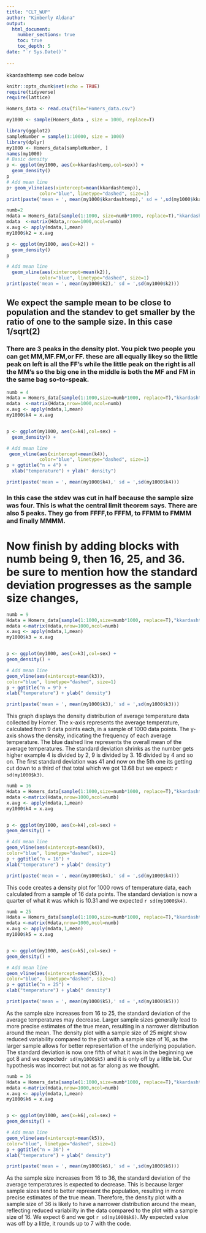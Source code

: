 ```yaml
---
title: "CLT_WUP"
author: "Kimberly Aldana"
output: 
  html_document:
    number_sections: true
    toc: true
    toc_depth: 5
date: "`r Sys.Date()`"    
    
---
```


kkardashtemp  see code below

```r
knitr::opts_chunk$set(echo = TRUE)
require(tidyverse)
require(lattice)
```

```r
Homers_data <- read.csv(file="Homers_data.csv")

my1000 <- sample(Homers_data , size = 1000, replace=T)

```

```r

library(ggplot2)
sampleNumber = sample(1:10000, size = 1000)
library(dplyr)
my1000 <- Homers_data[sampleNumber, ]
names(my1000)
# Basic density
p <- ggplot(my1000, aes(x=kkardashtemp,col=sex)) + 
  geom_density()
p
# Add mean line
p+ geom_vline(aes(xintercept=mean(kkardashtemp)),
            color="blue", linetype="dashed", size=1)
print(paste('mean = ', mean(my1000$kkardashtemp),' sd = ',sd(my1000$kkardashtemp)))
```

```r
numb=2
Hdata = Homers_data[sample(1:1000, size=numb*1000, replace=T),"kkardashtemp"]
mdata  <-matrix(Hdata,nrow=1000,ncol=numb)
x.avg <- apply(mdata,1,mean)
my1000$k2 = x.avg

p <- ggplot(my1000, aes(x=k2)) + 
  geom_density() 
p

# Add mean line
  geom_vline(aes(xintercept=mean(k2)),
            color="blue", linetype="dashed", size=1)
print(paste('mean = ', mean(my1000$k2),' sd = ',sd(my1000$k2)))

```
## We expect the sample mean to be close to population and the standev to get smaller by the ratio of one to the sample size. In this case 1/sqrt(2)

### There are 3 peaks in the density plot. You pick two people you can get MM,MF.FM,or FF. these are all equally likey so the little peak on left is all the FF's while the little peak on the right is all the MM's so the big one in the middle is both the MF and FM in the same bag so-to-speak.  

```r
numb = 4
Hdata = Homers_data[sample(1:1000,size=numb*1000, replace=T),"kkardashtemp"]
mdata  <-matrix(Hdata,nrow=1000,ncol=numb)
x.avg <- apply(mdata,1,mean)
my1000$k4 = x.avg


p <- ggplot(my1000, aes(x=k4),col=sex) + 
  geom_density() +

# Add mean line
 geom_vline(aes(xintercept=mean(k4)),
            color="blue", linetype="dashed", size=1)
p + ggtitle("n = 4") +
  xlab("temperature") + ylab(" density")

print(paste('mean = ', mean(my1000$k4),' sd = ',sd(my1000$k4)))

```

### In this case the stdev was cut in half because the sample size was four. This is what the central limit theorem says. There are also 5 peaks. They go from FFFF,to FFFM, to FFMM to FMMM and finally MMMM.

# Now finish by adding blocks with numb being 9, then 16, 25, and 36. be sure to mention how the standard deviation progresses as the sample size changes,


```r
numb = 9
Hdata = Homers_data[sample(1:1000,size=numb*1000, replace=T),"kkardashtemp"]
mdata <-matrix(Hdata,nrow=1000,ncol=numb)
x.avg <- apply(mdata,1,mean)
my1000$k3 = x.avg


p <- ggplot(my1000, aes(x=k3),col=sex) +
geom_density() +

# Add mean line
geom_vline(aes(xintercept=mean(k3)),
color="blue", linetype="dashed", size=1)
p + ggtitle("n = 9") +
xlab("temperature") + ylab(" density")

print(paste('mean = ', mean(my1000$k3),' sd = ',sd(my1000$k3)))

```

This graph displays the density distribution of average temperature data collected by Homer. The x-axis represents the average temperature, calculated from 9 data points each, in a sample of 1000 data points. The y-axis shows the density, indicating the frequency of each average temperature. The blue dashed line represents the overall mean of the average temperatures. The standard deviation shrinks as the number gets higher example 4 is divided by 2, 9 is divided by 3. 16 divided by 4 and so on.
The first standard deviation was 41 and now on the 5th one its getting cut down to a third of that total which we got 13.68 but we expect: `r sd(my1000$k3)`.


```r
numb = 16
Hdata = Homers_data[sample(1:1000,size=numb*1000, replace=T),"kkardashtemp"]
mdata <-matrix(Hdata,nrow=1000,ncol=numb)
x.avg <- apply(mdata,1,mean)
my1000$k4 = x.avg


p <- ggplot(my1000, aes(x=k4),col=sex) +
geom_density() +

# Add mean line
geom_vline(aes(xintercept=mean(k4)),
color="blue", linetype="dashed", size=1)
p + ggtitle("n = 16") +
xlab("temperature") + ylab(" density")

print(paste('mean = ', mean(my1000$k4),' sd = ',sd(my1000$k4)))
```

This code creates a density plot for 1000 rows of temperature data, each calculated from a sample of 16 data points. The standard deviation is now a quarter of what it was which is 10.31 and we expected `r sd(my1000$k4)`.

```r
numb = 25
Hdata = Homers_data[sample(1:1000,size=numb*1000, replace=T),"kkardashtemp"]
mdata <-matrix(Hdata,nrow=1000,ncol=numb)
x.avg <- apply(mdata,1,mean)
my1000$k5 = x.avg


p <- ggplot(my1000, aes(x=k5),col=sex) +
geom_density() +

# Add mean line
geom_vline(aes(xintercept=mean(k5)),
color="blue", linetype="dashed", size=1)
p + ggtitle("n = 25") +
xlab("temperature") + ylab(" density")

print(paste('mean = ', mean(my1000$k5),' sd = ',sd(my1000$k5)))
```

As the sample size increases from 16 to 25, the standard deviation of the average temperatures may decrease. Larger sample sizes generally lead to more precise estimates of the true mean, resulting in a narrower distribution around the mean. The density plot with a sample size of 25 might show reduced variability compared to the plot with a sample size of 16, as the larger sample allows for better representation of the underlying population. The standard deviation is now one fifth of what it was in the beginning we got 8 and we expected`r sd(my1000$k5)` and it is only off by a little bit. Our hypothesis was incorrect but not as far along as we thought. 

```r
numb = 36
Hdata = Homers_data[sample(1:1000,size=numb*1000, replace=T),"kkardashtemp"]
mdata <-matrix(Hdata,nrow=1000,ncol=numb)
x.avg <- apply(mdata,1,mean)
my1000$k6 = x.avg


p <- ggplot(my1000, aes(x=k6),col=sex) +
geom_density() +

# Add mean line
geom_vline(aes(xintercept=mean(k5)),
color="blue", linetype="dashed", size=1)
p + ggtitle("n = 36") +
xlab("temperature") + ylab(" density")

print(paste('mean = ', mean(my1000$k6),' sd = ',sd(my1000$k6)))
```

As the sample size increases from 16 to 36, the standard deviation of the average temperatures is expected to decrease. This is because larger sample sizes tend to better represent the population, resulting in more precise estimates of the true mean. Therefore, the density plot with a sample size of 36 is likely to have a narrower distribution around the mean, reflecting reduced variability in the data compared to the plot with a sample size of 16. We expect 6 and we got `r sd(my1000$k6)`. My expected value was off by a little, it rounds up to 7 with the code.






























